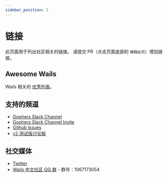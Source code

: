 ```yaml
---
sidebar_position: 2
---
```


# 链接

此页面用于列出社区相关的链接。 请提交 PR（点击页面底部的 `编辑此页`）增加链接。

## Awesome Wails

Wails 相关的 [优秀列表](https://github.com/wailsapp/awesome-wails)。

## 支持的频道

- [Gophers Slack Channel](https://gophers.slack.com/messages/CJ4P9F7MZ/)
- [Gophers Slack Channel Invite](https://invite.slack.golangbridge.org/)
- [Github Issues](https://github.com/wailsapp/wails/issues)
- [v2 测试版讨论板](https://github.com/wailsapp/wails/discussions/828)

## 社交媒体

- [Twitter](https://twitter.com/wailsapp)
- [Wails 中文社区 QQ 群](https://qm.qq.com/cgi-bin/qm/qr?k=PmIURne5hFGNd7QWzW5qd6FV-INEjNJv&jump_from=webapi) - 群号：1067173054
